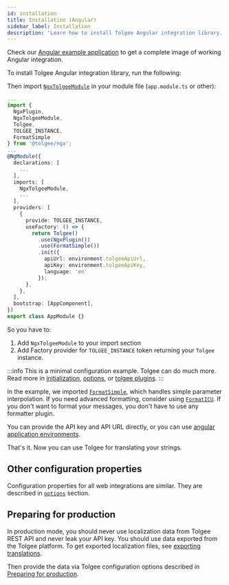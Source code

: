 ```yaml
---
id: installation
title: Installation (Angular)
sidebar_label: Installation
description: 'Learn how to install Tolgee Angular integration library.'
---
```


Check our [Angular example application](https://github.com/tolgee/ngx-example) to get a complete image of working Angular integration.


To install Tolgee Angular integration library, run the following:


<InstallationTabs lib="@tolgee/ngx"/>

Then import [`NgxTolgeeModule`](/integrations/angular/api.mdx#ngxtolgeemodule) in your module file
(`app.module.ts` or other):

```typescript
...
import {
  NgxPlugin,
  NgxTolgeeModule,
  Tolgee,
  TOLGEE_INSTANCE,
  FormatSimple
} from '@tolgee/ngx';
...
@NgModule({
  declarations: [
    ...
  ],
  imports: [
    NgxTolgeeModule,
    ...
  ],
  providers: [
    {
      provide: TOLGEE_INSTANCE,
      useFactory: () => {
        return Tolgee()
          .use(NgxPlugin())
          .use(FormatSimple())
          .init({
            apiUrl: environment.tolgeeApiUrl,
            apiKey: environment.tolgeeApiKey,
            language: 'en'
          });
      },
    },
  ],
  bootstrap: [AppComponent],
})
export class AppModule {}
```
So you have to:
1. Add `NgxTolgeeModule` to your import section
2. Add Factory provider for `TOLGEE_INSTANCE` token returning your `Tolgee` instance.

:::info
This is a minimal configuration example. Tolgee can do much more. Read more in [initialization](/initialization.mdx),
[options](/api/core_package/options.mdx), or [tolgee plugins](/api/web_package/plugins.mdx).
:::

In the example, we imported [`FormatSimple`](/formatting.mdx#simple-formatter), which handles simple parameter interpolation.
If you need advanced formatting, consider using [`FormatICU`](/formatting.mdx#icu-formatter).
If you don't want to format your messages, you don't have to use any formatter plugin.

You can provide the API key and API URL directly, or you can use
[angular application environments](https://angular.io/guide/build#configuring-application-environments).

That's it. Now you can use Tolgee for translating your strings.

## Other configuration properties

Configuration properties for all web integrations are similar. They are described in [`options`](/api/core_package/options.mdx)
section.

## Preparing for production

In production mode, you should never use localization data from Tolgee REST API and never leak your API key.
You should use data exported from the Tolgee platform.
To get exported localization files, see [exporting translations](/platform/exporting_translations).

Then provide the data via Tolgee configuration options described in [Preparing for production](/preparing_for_production.mdx).

